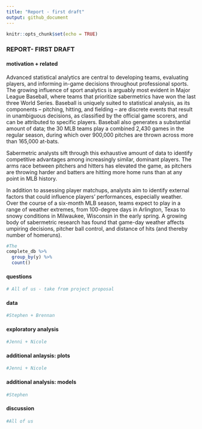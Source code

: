 ```yaml
---
title: "Report - first draft"
output: github_document
---
```

```r
knitr::opts_chunk$set(echo = TRUE)
```

### REPORT- FIRST DRAFT 

#### motivation + related 
Advanced statistical analytics are central to developing teams, evaluating players, and informing in-game decisions throughout professional sports. The growing influence of sport analytics is arguably most evident in Major League Baseball, where teams that prioritize sabermetrics have won the last three World Series. Baseball is uniquely suited to statistical analysis, as its components – pitching, hitting, and fielding – are discrete events that result in unambiguous decisions, as classified by the official game scorers, and can be attributed to specific players. Baseball also generates a substantial amount of data; the 30 MLB teams play a combined 2,430 games in the regular season, during which over 900,000 pitches are thrown across more than 165,000 at-bats. 

Sabermetric analysts sift through this exhaustive amount of data to identify competitive advantages among increasingly similar, dominant players. The arms race between pitchers and hitters has elevated the game, as pitchers are throwing harder and batters are hitting more home runs than at any point in MLB history. 

In addition to assessing player matchups, analysts aim to identify external factors that could influence players’ performances, especially weather.  Over the course of a six-month MLB season, teams expect to play in a range of weather extremes, from 100-degree days in Arlington, Texas to snowy conditions in Milwaukee, Wisconsin in the early spring. A growing body of sabermetric research has found that game-day weather affects umpiring decisions, pitcher ball control, and distance of hits (and thereby number of homeruns).  


```r
#The 
complete_db %>% 
  group_by(y) %>% 
  count()

```

#### questions
```r
# All of us - take from project proposal 
```

#### data
```r
#Stephen + Brennan 
```

#### exploratory analysis 
```r
#Jenni + Nicole 
```

#### additional anlaysis: plots
```r
#Jenni + Nicole 
```

#### additional analysis: models
```r
#Stephen
```

#### discussion
```r
#All of us
```

